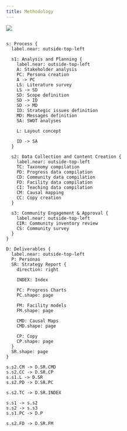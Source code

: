 ```yaml
---
title: Methodology
---
```


![](/d2/docs/project/methodology/index-0.svg)

```d2 layout=elk theme=301 darkTheme=301

s: Process {
  label.near: outside-top-left

  s1: Analysis and Planning {
    label.near: outside-top-left
    A: Stakeholder analysis
    PC: Persona creation
    A -> PC
    LS: Literature survey
    LS -> SD
    SD: Scope definition
    SD -> ID
    SD -> MD
    ID: Strategic issues definition
    MD: Messages definition
    SA: SWOT analyses

    L: Layout concept

    ID -> SA
  }

  s2: Data Collection and Content Creation {
    label.near: outside-top-left
    TC: Taxonomy compilation
    PD: Progress data compilation
    CD: Community data compilation
    FD: Facility data compilation
    CI: Teaching data compilation
    CM: Causal mapping
    CC: Copy creation
  }

  s3: Community Engagement & Approval {
    label.near: outside-top-left
    CIR: Community inventory review
    CS: Community survey
  }
}

D: Deliverables {
  label.near: outside-top-left
  P: Personas
  SR: Strategy Report {
    direction: right

    INDEX: Index

    PC: Progress Charts
    PC.shape: page

    FM: Facility models
    FM.shape: page

    CMD: Causal Maps
    CMD.shape: page

    CP: Copy
    CP.shape: page
  }
  SR.shape: page
}

s.s2.CM -> D.SR.CMD
s.s2.CC -> D.SR.CP
s.s1.L -> D.SR
s.s2.PD -> D.SR.PC

s.s2.TC -> D.SR.INDEX

s.s1 -> s.s2
s.s2 -> s.s3
s.s1.PC -> D.P

s.s2.FD -> D.SR.FM


```
